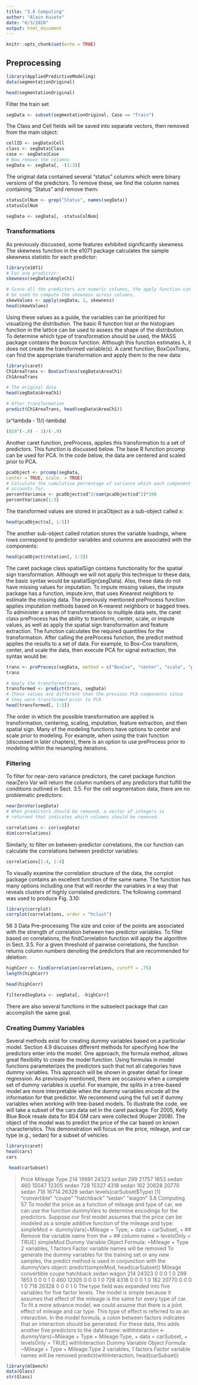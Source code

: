 ---
title: "3.8 Computing"
author: "Alain Kuiete"
date: "6/3/2020"
output: html_document
---

```{r setup, include=FALSE}
knitr::opts_chunk$set(echo = TRUE)
```


## Preprocessing

```{r}
library(AppliedPredictiveModeling)
data(segmentationOriginal)
```

```{r}
head(segmentationOriginal)
```

Filter the train set
```{r}
segData <- subset(segmentationOriginal, Case == "Train")
```



The Class and Cell fields will be saved into separate vectors, then removed
from the main object:
```{r}
cellID <- segData$Cell
class <- segData$Class
case <- segData$Case
# Now remove the columns
segData <- segData[, -(1:3)]
```


The original data contained several “status” columns which were binary versions
of the predictors. To remove these, we find the column names containing
"Status" and remove them:
```{r}
statusColNum <- grep("Status", names(segData))
statusColNum
```

```{r}
segData <- segData[, -statusColNum]
```

### Transformations

As previously discussed, some features exhibited significantly skewness. The
skewness function in the e1071 package calculates the sample skewness statistic
for each predictor:
```{r}
library(e1071)
# For one predictor:
skewness(segData$AngleCh1)
```

```{r}
# Since all the predictors are numeric columns, the apply function can
# be used to compute the skewness across columns.
skewValues <- apply(segData, 2, skewness)
head(skewValues)
```

Using these values as a guide, the variables can be prioritized for visualizing
the distribution. The basic R function hist or the histogram function in the
lattice can be used to assess the shape of the distribution.
To determine which type of transformation should be used, the MASS
package contains the boxcox function. Although this function estimates λ, it
does not create the transformed variable(s). A caret function, BoxCoxTrans,
can find the appropriate transformation and apply them to the new data:

```{r}
library(caret)
Ch1AreaTrans <- BoxCoxTrans(segData$AreaCh1)
Ch1AreaTrans
```


```{r}
# The original data
head(segData$AreaCh1)
```

```{r}
# After transformation
predict(Ch1AreaTrans, head(segData$AreaCh1))
```

(x^lambda - 1)/(-lambda)
```{r}
(819^(-.9) - 1)/(-.9)
```

Another caret function, preProcess, applies this transformation to a set of
predictors. This function is discussed below. The base R function prcomp can
be used for PCA. In the code below, the data are centered and scaled prior
to PCA.
```{r}
pcaObject <- prcomp(segData,
center = TRUE, scale. = TRUE)
# Calculate the cumulative percentage of variance which each component
# accounts for.
percentVariance <- pcaObject$sd^2/sum(pcaObject$sd^2)*100
percentVariance[1:3]
```

The transformed values are stored in pcaObject as a sub-object called x:

```{r}
head(pcaObject$x[, 1:5])
```

The another sub-object called rotation stores the variable loadings, where
rows correspond to predictor variables and columns are associated with the
components:

```{r}
head(pcaObject$rotation[, 1:3])
```

The caret package class spatialSign contains functionality for the spatial sign
transformation. Although we will not apply this technique to these data, the
basic syntax would be spatialSign(segData).
Also, these data do not have missing values for imputation. To impute
missing values, the impute package has a function, impute.knn, that uses Knearest
neighbors to estimate the missing data. The previously mentioned
preProcess function applies imputation methods based on K-nearest neighbors
or bagged trees.
To administer a series of transformations to multiple data sets, the caret
class preProcess has the ability to transform, center, scale, or impute values,
as well as apply the spatial sign transformation and feature extraction. The
function calculates the required quantities for the transformation. After calling
the preProcess function, the predict method applies the results to a set
of data. For example, to Box–Cox transform, center, and scale the data, then
execute PCA for signal extraction, the syntax would be:


```{r}
trans <- preProcess(segData, method = c("BoxCox", "center", "scale", "pca"))
trans
```

```{r}
# Apply the transformations:
transformed <- predict(trans, segData)
# These values are different than the previous PCA components since
# they were transformed prior to PCA
head(transformed[, 1:5])
```





The order in which the possible transformation are applied is transformation,
centering, scaling, imputation, feature extraction, and then spatial sign.
Many of the modeling functions have options to center and scale prior
to modeling. For example, when using the train function (discussed in later
chapters), there is an option to use preProcess prior to modeling within the
resampling iterations.


### Filtering

To filter for near-zero variance predictors, the caret package function nearZero
Var will return the column numbers of any predictors that fulfill the conditions
outlined in Sect. 3.5. For the cell segmentation data, there are no problematic
predictors:
```{r}
nearZeroVar(segData)
# When predictors should be removed, a vector of integers is
# returned that indicates which columns should be removed.
```


```{r}
correlations <- cor(segData)
dim(correlations)
```


Similarly, to filter on between-predictor correlations, the cor function can
calculate the correlations between predictor variables:

```{r}
correlations[1:4, 1:4]
```


To visually examine the correlation structure of the data, the corrplot package
contains an excellent function of the same name. The function has many
options including one that will reorder the variables in a way that reveals
clusters of highly correlated predictors. The following command was used to
produce Fig. 3.10:
```{r}
library(corrplot)
corrplot(correlations, order = "hclust")
```



56 3 Data Pre-processing
The size and color of the points are associated with the strength of correlation
between two predictor variables.
To filter based on correlations, the findCorrelation function will apply the
algorithm in Sect. 3.5. For a given threshold of pairwise correlations, the function
returns column numbers denoting the predictors that are recommended
for deletion:
```{r}
highCorr <- findCorrelation(correlations, cutoff = .75)
length(highCorr)
```

```{r}
head(highCorr)
```


```{r}
filteredSegData <- segData[, -highCorr]
```


There are also several functions in the subselect package that can accomplish
the same goal.


### Creating Dummy Variables

Several methods exist for creating dummy variables based on a particular
model. Section 4.9 discusses different methods for specifying how the predictors
enter into the model. One approach, the formula method, allows great
flexibility to create the model function. Using formulas in model functions parameterizes
the predictors such that not all categories have dummy variables.
This approach will be shown in greater detail for linear regression.
As previously mentioned, there are occasions when a complete set of
dummy variables is useful. For example, the splits in a tree-based model
are more interpretable when the dummy variables encode all the information
for that predictor. We recommend using the full set if dummy variables when
working with tree-based models.
To illustrate the code, we will take a subset of the cars data set in the
caret package. For 2005, Kelly Blue Book resale data for 804 GM cars were
collected (Kuiper 2008). The object of the model was to predict the price of
the car based on known characteristics. This demonstration will focus on the
price, mileage, and car type (e.g., sedan) for a subset of vehicles:


```{r}
library(caret)
head(cars)
cars
```


```{r}
 head(carSubset)
```

>
Price Mileage Type
214 19981 24323 sedan
299 21757 1853 sedan
460 15047 12305 sedan
728 15327 4318 sedan
162 20628 20770 sedan
718 16714 26328 sedan
> levels(carSubset$Type)
[1] "convertible" "coupe" "hatchback" "sedan" "wagon"
3.8 Computing 57
To model the price as a function of mileage and type of car, we can use
the function dummyVars to determine encodings for the predictors. Suppose
our first model assumes that the price can be modeled as a simple additive
function of the mileage and type:
> simpleMod <- dummyVars(~Mileage + Type,
+ data = carSubset,
+ ## Remove the variable name from the
+ ## column name
+ levelsOnly = TRUE)
> simpleMod
Dummy Variable Object
Formula: ~Mileage + Type
2 variables, 1 factors
Factor variable names will be removed
To generate the dummy variables for the training set or any new samples,
the predict method is used in conjunction with the dummyVars object:
> predict(simpleMod, head(carSubset))
Mileage convertible coupe hatchback sedan wagon
214 24323 0 0 0 1 0
299 1853 0 0 0 1 0
460 12305 0 0 0 1 0
728 4318 0 0 0 1 0
162 20770 0 0 0 1 0
718 26328 0 0 0 1 0
The type field was expanded into five variables for five factor levels. The
model is simple because it assumes that effect of the mileage is the same for
every type of car. To fit a more advance model, we could assume that there
is a joint effect of mileage and car type. This type of effect is referred to as
an interaction. In the model formula, a colon between factors indicates that
an interaction should be generated. For these data, this adds another five
predictors to the data frame:
> withInteraction <- dummyVars(~Mileage + Type + Mileage:Type,
+ data = carSubset,
+ levelsOnly = TRUE)
> withInteraction
Dummy Variable Object
Formula: ~Mileage + Type + Mileage:Type
2 variables, 1 factors
Factor variable names will be removed
> predict(withInteraction, head(carSubset))


```{r}
library(mlbench)
data(Glass)
str(Glass)
```











